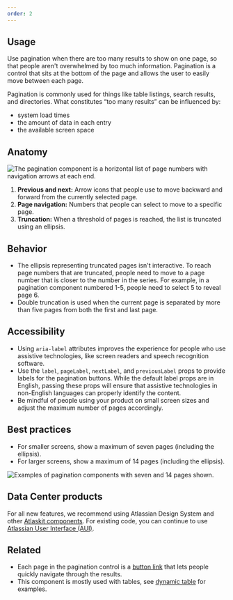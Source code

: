 ```yaml
---
order: 2
---
```


## Usage

Use pagination when there are too many results to show on one page, so that people aren't
overwhelmed by too much information. Pagination is a control that sits at the bottom of the page and
allows the user to easily move between each page.

Pagination is commonly used for things like table listings, search results, and directories. What
constitutes “too many results” can be influenced by:

- system load times
- the amount of data in each entry
- the available screen space

## Anatomy

![The pagination component is a horizontal list of page numbers with navigation arrows at each end.](./images/pagination-anatomy.png)

1. **Previous and next:** Arrow icons that people use to move backward and forward from the
   currently selected page.
2. **Page navigation:** Numbers that people can select to move to a specific page.
3. **Truncation:** When a threshold of pages is reached, the list is truncated using an ellipsis.

## Behavior

- The ellipsis representing truncated pages isn't interactive. To reach page numbers that are
  truncated, people need to move to a page number that is closer to the number in the series. For
  example, in a pagination component numbered 1-5, people need to select 5 to reveal page 6.
- Double truncation is used when the current page is separated by more than five pages from both the
  first and last page.

## Accessibility

- Using `aria-label` attributes improves the experience for people who use assistive technologies,
  like screen readers and speech recognition software.
- Use the `label`, `pageLabel`, `nextLabel`, and `previousLabel` props to provide labels for the
  pagination buttons. While the default label props are in English, passing these props will ensure
  that assistive technologies in non-English languages can properly identify the content.
- Be mindful of people using your product on small screen sizes and adjust the maximum number of
  pages accordingly.

## Best practices

- For smaller screens, show a maximum of seven pages (including the ellipsis).
- For larger screens, show a maximum of 14 pages (including the ellipsis).

![Examples of pagination components with seven and 14 pages shown.](./images/pagination-page-limits.png)

## Data Center products

For all new features, we recommend using Atlassian Design System and other
[Atlaskit components](https://atlaskit.atlassian.com/). For existing code, you can continue to use
[Atlassian User Interface (AUI)](https://aui.atlassian.com/).

## Related

- Each page in the pagination control is a [button link](/components/button) that lets people
  quickly navigate through the results.
- This component is mostly used with tables, see [dynamic table](/components/dynamic-table/examples)
  for examples.
